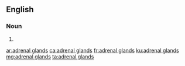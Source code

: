 ==English==

===Noun===
{{head|en|noun plural form}}

# {{plural of|adrenal gland|lang=en}}

[[ar:adrenal glands]]
[[ca:adrenal glands]]
[[fr:adrenal glands]]
[[ku:adrenal glands]]
[[mg:adrenal glands]]
[[ta:adrenal glands]]